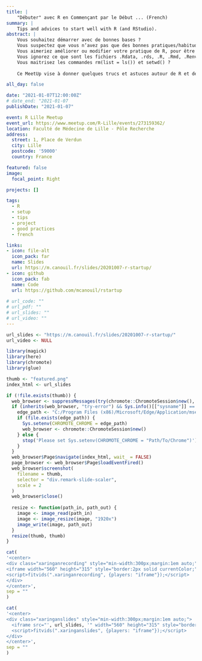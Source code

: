 ```yaml
---
title: |
    "Débuter" avec R en Commençant par le Début ... (French)
summary: |
    Tips and advices to start well with R (and RStudio).
abstract: |
    Vous souhaitez démarrer avec de bonnes bases ?
    Vous suspectez que vous n’avez pas que des bonnes pratiques/habitudes ?
    Vous aimeriez améliorer ou modifier votre pratique de R, pour être plus efficace et plus autonome ?
    Vous ignorez ce que sont les fichiers .Rdata, .rds, .R, .Rmd, .Renviron et/ou .Rprofile ?
    Vous maitrisez les commandes rm(list = ls()) et setwd() ?
    
    Ce MeetUp vise à donner quelques trucs et astuces autour de R et de l’IDE Rstudio, ainsi qu’ouvrir la discussion sur quelques “règles/conventions” de bonnes pratiques dans un objectif de reproductibilité.

all_day: false

date: "2021-01-07T12:00:00Z"
# date_end: "2021-01-07
publishDate: "2021-01-07"

event: R Lille Meetup
event_url: https://www.meetup.com/R-Lille/events/273159362/
location: Faculté de Médecine de Lille - Pôle Recherche
address:
  street: 1, Place de Verdun
  city: Lille
  postcode: '59000'
  country: France

featured: false
image:
  focal_point: Right

projects: []

tags:
  - R
  - setup
  - tips
  - project
  - good practices
  - french

links:  
- icon: file-alt
  icon_pack: far
  name: Slides
  url: https://m.canouil.fr/slides/20201007-r-startup/
- icon: github
  icon_pack: fab
  name: Code
  url: https://github.com/mcanouil/rstartup
  
# url_code: ""
# url_pdf: ""
# url_slides: ""
# url_video: ""
---
```


```r
url_slides <- "https://m.canouil.fr/slides/20201007-r-startup/"
url_video <- NULL
```

```r
library(magick)
library(here)
library(chromote)
library(glue)

thumb <- "featured.png"
index_html <- url_slides

if (!file.exists(thumb)) {
  web_browser <- suppressMessages(try(chromote::ChromoteSession$new(), silent = TRUE))
  if (inherits(web_browser, "try-error") && Sys.info()[["sysname"]] == "Windows") {
    edge_path <- "C:/Program Files (x86)/Microsoft/Edge/Application/msedge.exe"
    if (file.exists(edge_path)) {
      Sys.setenv(CHROMOTE_CHROME = edge_path)
      web_browser <- chromote::ChromoteSession$new()
    } else {
      stop('Please set Sys.setenv(CHROMOTE_CHROME = "Path/To/Chrome")')
    }
  }
  web_browser$Page$navigate(index_html, wait_ = FALSE)
  page_browser <- web_browser$Page$loadEventFired()
  web_browser$screenshot(
    filename = thumb,
    selector = "div.remark-slide-scaler",
    scale = 2
  )
  web_browser$close()
  
  resize <- function(path_in, path_out) {
    image <- image_read(path_in)
    image <- image_resize(image, "1920x")
    image_write(image, path_out)
  }
  resize(thumb, thumb)
}
```

```r
cat(
'<center>
<div class="xaringanrecording" style="min-width:300px;margin:1em auto;">
<iframe width="560" height="315" style="border:2px solid currentColor;" src="', url_video, '" title="YouTube video player" frameborder="0" allow="accelerometer; autoplay; clipboard-write; encrypted-media; gyroscope; picture-in-picture" allowfullscreen></iframe>
<script>fitvids(".xaringanrecording", {players: "iframe"});</script>
</div>
</center>',
sep = ""
)
```

```r
cat(
'<center>
<div class="xaringanslides" style="min-width:300px;margin:1em auto;">
  <iframe src="', url_slides, '" width="560" height="315" style="border:2px solid currentColor;" loading="lazy" allowfullscreen></iframe>
  <script>fitvids(".xaringanslides", {players: "iframe"});</script>
</div>
</center>',
sep = ""
)
```
